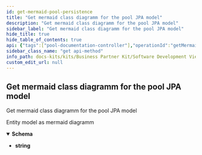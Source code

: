 ```yaml
---
id: get-mermaid-pool-persistence
title: "Get mermaid class diagramm for the pool JPA model"
description: "Get mermaid class diagramm for the pool JPA model"
sidebar_label: "Get mermaid class diagramm for the pool JPA model"
hide_title: true
hide_table_of_contents: true
api: {"tags":["pool-documentation-controller"],"operationId":"getMermaidPoolPersistence","responses":{"200":{"description":"Entity model as mermaid diagramm","content":{"text/plain":{"schema":{"type":"string"}}}}},"description":"Get mermaid class diagramm for the pool JPA model","method":"get","path":"/api/catena/mermaid/","servers":[{"url":"http://localhost:8080","description":"Generated server url"}],"info":{"title":"Business Partner Data Management Pool","description":"Service that manages and shares business partner data with other CatenaX services","version":"5.0.1-SNAPSHOT"},"postman":{"name":"Get mermaid class diagramm for the pool JPA model","description":{"type":"text/plain"},"url":{"path":["api","catena","mermaid",""],"host":["{{baseUrl}}"],"query":[],"variable":[]},"header":[{"key":"Accept","value":"text/plain"}],"method":"GET"}}
sidebar_class_name: "get api-method"
info_path: docs-kits/kits/Business Partner Kit/Software Development View/Pool Api/business-partner-data-management-pool
custom_edit_url: null
---
```



## Get mermaid class diagramm for the pool JPA model



Get mermaid class diagramm for the pool JPA model

<div><ApiTabs><TabItem label={"200"} value={"200"}><div>

Entity model as mermaid diagramm

</div><div><MimeTabs schemaType={"response"}><TabItem label={"text/plain"} value={"text/plain"}><SchemaTabs><TabItem label={"Schema"} value={"Schema"}><details style={{}} data-collapsed={false} open={true}><summary style={{"textAlign":"left"}}><strong>Schema</strong></summary><div style={{"textAlign":"left","marginLeft":"1rem"}}></div><ul style={{"marginLeft":"1rem"}}><li><div><strong>string</strong></div></li></ul></details></TabItem></SchemaTabs></TabItem></MimeTabs></div></TabItem></ApiTabs></div>
      